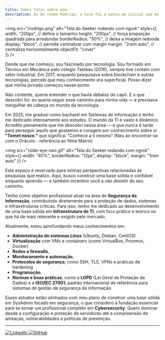 ```yaml
---
title: Vamos falar sobre mim.
description: Eu me chamo Rodrigo, e esse foi o ponta pé inicial que me levou a esses objetivos.
---
```


<img
  src="/rodrigo.png"
  alt="Tela do Seeker rodando com ngrok"
  style={{
    width: "200px",            // define o tamanho
    height: "200px",           // força proporção quadrada para arredondar
    borderRadius: "50%",       // deixa a imagem redonda
    display: "block",          // permite centralizar com margin
    margin: "2rem auto",       // centraliza horizontalmente
    objectFit: "cover"        
  }}
/>


Desde que me conheço, sou fascinado por tecnologia. Sou formado em Técnico em Mecânica pelo cólegio Tableau (2016), sempre tive contato com setor industrial. Em 2017, enquanto pesquisava sobre blockchain e outras tecnologias, percebi que meu conhecimento era superficial. Posso dizer que minha jornada começou nesse ponto.

Não contente, queria entender o que havia debaixo do capô. E o que descobri foi: eu queria seguir esse caminho para minha vida — e precisava mergulhar de cabeça no mundo da tecnologia.

Em 2025, me graduei como bacharel em Sistemas de Informação e tenho me dedicado intensamente aos estudos. O mundo da TI é vasto e dinâmico. Acredito plenamente que me descobri nessa área — e que nunca é tarde para perseguir aquilo que gostamos e coragem por conhecimento sobre si
**"Temet nosce."** que significa: "Conhece a ti mesmo" (Neo ao encontrar-se com o Oráculo - referência ao filme Matrix)

<img
  src="/side-eye-neo.gif"
  alt="Tela do Seeker rodando com ngrok"
  style={{
    width: "40%",
    borderRadius: "12px",
    display: "block",
    margin: "1rem auto"
  }}
/>


Este espaço é reservado para minhas perspectivas relacionadas às pesquisas que realizo. Aqui, busco construir uma base sólida e confiável enquanto aprendo — e também incentivo você a não desistir do seu caminho.

Tenho como objetivo profissional atuar na área de **Segurança da Informação**, contribuindo diretamente para a proteção de dados, sistemas e infraestruturas críticas. Para isso, tenho me dedicado ao desenvolvimento de uma base sólida em **Infraestrutura de TI**, com foco prático e teórico no que há de mais relevante e exigido pelo mercado.

Atualmente, estou aprofundando meus conhecimentos em:

- **Administração de sistemas Linux** (Ubuntu, Debian, CentOS)
- **Virtualização** com VMs e containers (como VirtualBox, Proxmox, Docker)
- **Redes e firewalls**, 
- **Monitoramento e automação**,
- **Protocolos de segurança**, como SSH, TLS, VPNs e práticas de hardening
- **Programação**, 
- **Normas e boas práticas**, como a **LGPD** (Lei Geral de Proteção de Dados) e a **ISO/IEC 27001**, padrão internacional de referência para sistemas de gestão de segurança da informação

Esses estudos estão alinhados com meu plano de construir uma base sólida em SysAdmin focado em segurança, o que considero a fundação essencial para se tornar um profissional completo em **Cybersecurity**. Quero dominar desde a configuração e proteção de servidores até a compreensão de ameaças, vulnerabilidades e políticas de prevenção.



---

<div style={{ display: "flex", gap: "1rem", marginTop: "1rem" }}>
  <a href="https://www.linkedin.com/in/rodpeixoto/" target="_blank" rel="noopener noreferrer">
    <img src="https://cdn.jsdelivr.net/gh/devicons/devicon/icons/linkedin/linkedin-original.svg" alt="LinkedIn" style={{ width: "32px" }} />
  </a>
  <a href="https://github.com/RodPeixoto" target="_blank" rel="noopener noreferrer">
    <img src="https://cdn.jsdelivr.net/gh/devicons/devicon/icons/github/github-original.svg" alt="GitHub" style={{ width: "32px" }} />
  </a>
</div>
